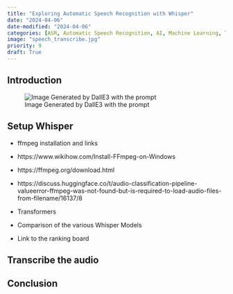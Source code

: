 ```yaml
---
title: "Exploring Automatic Speech Recognition with Whisper"
date: "2024-04-06"
date-modified: "2024-04-06"
categories: [ASR, Automatic Speech Recognition, AI, Machine Learning, Transformer]
image: "speech_transcribe.jpg"
priority: 9
draft: True
---
```


## Introduction

![Image Generated by DallE3 with the prompt](speech_transcribe.jpg)

## Setup Whisper

- ffmpeg installation and links
- https://www.wikihow.com/Install-FFmpeg-on-Windows
- https://ffmpeg.org/download.html
- https://discuss.huggingface.co/t/audio-classification-pipeline-valueerror-ffmpeg-was-not-found-but-is-required-to-load-audio-files-from-filename/16137/8

- Transformers
- Comparison of the various Whisper Models
- Link to the ranking board

## Transcribe the audio


## Conclusion